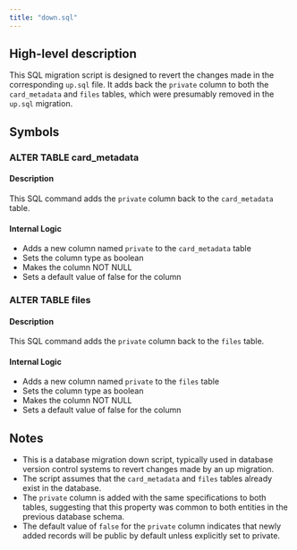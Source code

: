 ```yaml
---
title: "down.sql"
---
```


## High-level description
This SQL migration script is designed to revert the changes made in the corresponding `up.sql` file. It adds back the `private` column to both the `card_metadata` and `files` tables, which were presumably removed in the `up.sql` migration.

## Symbols

### ALTER TABLE card_metadata
#### Description
This SQL command adds the `private` column back to the `card_metadata` table.

#### Internal Logic
- Adds a new column named `private` to the `card_metadata` table
- Sets the column type as boolean
- Makes the column NOT NULL
- Sets a default value of false for the column

### ALTER TABLE files
#### Description
This SQL command adds the `private` column back to the `files` table.

#### Internal Logic
- Adds a new column named `private` to the `files` table
- Sets the column type as boolean
- Makes the column NOT NULL
- Sets a default value of false for the column

## Notes
- This is a database migration down script, typically used in database version control systems to revert changes made by an up migration.
- The script assumes that the `card_metadata` and `files` tables already exist in the database.
- The `private` column is added with the same specifications to both tables, suggesting that this property was common to both entities in the previous database schema.
- The default value of `false` for the `private` column indicates that newly added records will be public by default unless explicitly set to private.